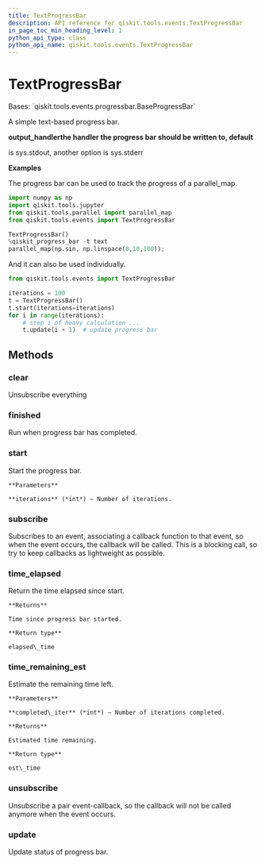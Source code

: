 ```yaml
---
title: TextProgressBar
description: API reference for qiskit.tools.events.TextProgressBar
in_page_toc_min_heading_level: 1
python_api_type: class
python_api_name: qiskit.tools.events.TextProgressBar
---
```


# TextProgressBar

<Class id="qiskit.tools.events.TextProgressBar" isDedicatedPage={true} github="https://github.com/qiskit/qiskit/tree/stable/0.23/qiskit/tools/events/progressbar.py" signature="TextProgressBar(output_handler=None)" modifiers="class">
  Bases: `qiskit.tools.events.progressbar.BaseProgressBar`

  A simple text-based progress bar.

  **output\_handlerthe handler the progress bar should be written to, default**

  is sys.stdout, another option is sys.stderr

  **Examples**

  The progress bar can be used to track the progress of a parallel\_map.

  ```python
  import numpy as np
  import qiskit.tools.jupyter
  from qiskit.tools.parallel import parallel_map
  from qiskit.tools.events import TextProgressBar

  TextProgressBar()
  %qiskit_progress_bar -t text
  parallel_map(np.sin, np.linspace(0,10,100));
  ```

  And it can also be used individually.

  ```python
  from qiskit.tools.events import TextProgressBar

  iterations = 100
  t = TextProgressBar()
  t.start(iterations=iterations)
  for i in range(iterations):
      # step i of heavy calculation ...
      t.update(i + 1)  # update progress bar
  ```

  ## Methods

  <span id="qiskit-tools-events-textprogressbar-clear" />

  ### clear

  <Function id="qiskit.tools.events.TextProgressBar.clear" signature="TextProgressBar.clear()">
    Unsubscribe everything
  </Function>

  <span id="qiskit-tools-events-textprogressbar-finished" />

  ### finished

  <Function id="qiskit.tools.events.TextProgressBar.finished" signature="TextProgressBar.finished()">
    Run when progress bar has completed.
  </Function>

  <span id="qiskit-tools-events-textprogressbar-start" />

  ### start

  <Function id="qiskit.tools.events.TextProgressBar.start" signature="TextProgressBar.start(iterations)">
    Start the progress bar.

    **Parameters**

    **iterations** (*int*) – Number of iterations.
  </Function>

  <span id="qiskit-tools-events-textprogressbar-subscribe" />

  ### subscribe

  <Function id="qiskit.tools.events.TextProgressBar.subscribe" signature="TextProgressBar.subscribe(event, callback)">
    Subscribes to an event, associating a callback function to that event, so when the event occurs, the callback will be called. This is a blocking call, so try to keep callbacks as lightweight as possible.
  </Function>

  <span id="qiskit-tools-events-textprogressbar-time-elapsed" />

  ### time\_elapsed

  <Function id="qiskit.tools.events.TextProgressBar.time_elapsed" signature="TextProgressBar.time_elapsed()">
    Return the time elapsed since start.

    **Returns**

    Time since progress bar started.

    **Return type**

    elapsed\_time
  </Function>

  <span id="qiskit-tools-events-textprogressbar-time-remaining-est" />

  ### time\_remaining\_est

  <Function id="qiskit.tools.events.TextProgressBar.time_remaining_est" signature="TextProgressBar.time_remaining_est(completed_iter)">
    Estimate the remaining time left.

    **Parameters**

    **completed\_iter** (*int*) – Number of iterations completed.

    **Returns**

    Estimated time remaining.

    **Return type**

    est\_time
  </Function>

  <span id="qiskit-tools-events-textprogressbar-unsubscribe" />

  ### unsubscribe

  <Function id="qiskit.tools.events.TextProgressBar.unsubscribe" signature="TextProgressBar.unsubscribe(event, callback)">
    Unsubscribe a pair event-callback, so the callback will not be called anymore when the event occurs.
  </Function>

  <span id="qiskit-tools-events-textprogressbar-update" />

  ### update

  <Function id="qiskit.tools.events.TextProgressBar.update" signature="TextProgressBar.update(n)">
    Update status of progress bar.
  </Function>
</Class>

